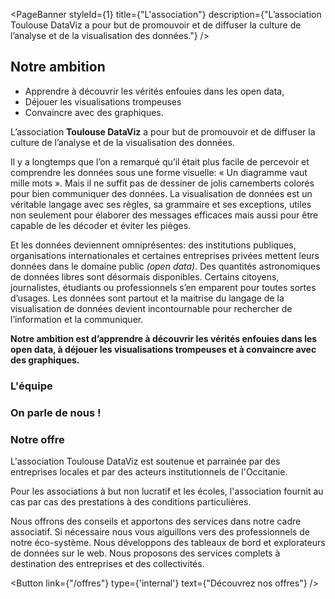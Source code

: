 

<PageBanner 
    styleId={1}
    title={"L'association"}
    description={"L’association Toulouse DataViz a pour but de promouvoir et de diffuser la culture de l’analyse et de la visualisation des données."}
/>

<section id="one">
<div className="inner">

# Notre ambition

- Apprendre à découvrir les vérités enfouies dans les open data,
- Déjouer les visualisations trompeuses
- Convaincre avec des graphiques.

L’association **Toulouse DataViz** a pour but de promouvoir et de diffuser la culture de l’analyse et de la visualisation des données.

Il y a longtemps que l’on a remarqué qu’il était plus facile de percevoir et comprendre les données sous une forme visuelle: « Un diagramme vaut mille mots ». Mais il ne suffit pas de dessiner de jolis camemberts colorés pour bien communiquer des données. 
La visualisation de données est un véritable langage avec ses règles, sa grammaire et ses exceptions, utiles non seulement pour élaborer des messages efficaces mais aussi pour être capable de les décoder et éviter les pièges.

Et les données deviennent omniprésentes: des institutions publiques, organisations internationales et certaines entreprises privées mettent leurs données dans le domaine public *(open data)*. Des quantités astronomiques de données libres sont désormais disponibles. 
Certains citoyens, journalistes, étudiants ou professionnels s’en emparent pour toutes sortes d’usages. Les données sont partout et la maitrise du langage de la visualisation de données devient incontournable pour rechercher de l’information et la communiquer.

**Notre ambition est d’apprendre à découvrir les vérités enfouies dans les open data, à déjouer les visualisations trompeuses et à convaincre avec des graphiques.**

</div>
</section>



<section id="two" class="spotlights">

<section>
<div className="inner">

# L'équipe

<Members />
</div>
</section>


<section>
<div className="inner">

  # On parle de nous !
  <PressReviews />

  
</div>
</section>

<section>
<div className="inner">

# Notre offre

L'association Toulouse DataViz est soutenue et parrainée par des entreprises locales et par des acteurs institutionnels de l'Occitanie. 

Pour les associations à but non lucratif et les écoles, l'association fournit au cas par cas des prestations à des conditions particulières. 

Nous offrons des conseils et apportons des services dans notre cadre associatif. Si nécessaire  nous vous aiguillons vers des professionnels de notre éco-système.
Nous développons des tableaux de bord et explorateurs de données sur le web.
Nous proposons des services complets  à destination des entreprises et  des collectivités.


<Button
  link={"/offres"}
  type={'internal'}
  text={"Découvrez nos offres"}
/>



</div>
</section>




</section>
